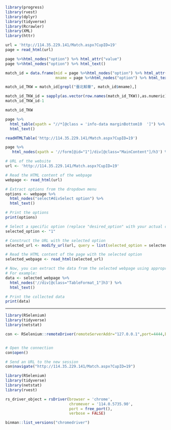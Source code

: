 ```r
library(progress)
library(rvest)
library(dplyr)
library(tidyverse)
library(Rcrawler)
library(XML)
library(httr)

```

```r

url = 'http://114.35.229.141/Match.aspx?CupID=19'
page = read_html(url)

page %>%html_nodes("option") %>% html_attr("value")
page %>%html_nodes("option") %>% html_text()

match_id = data.frame(mid = page %>%html_nodes("option") %>% html_attr("value"), 
                      mname = page %>%html_nodes("option") %>% html_text())

match_id_TKW = match_id[grepl("臺北鯨華", match_id$mname),]

```

```r
match_id_TKW_id = sapply(as.vector(row.names(match_id_TKW)),as.numeric)
match_id_TKW_id-1
```

```r
match_id_TKW
```

```r
page %>% 
  html_table(xpath = "//*[@class = 'info-data marginBottom10  ']") %>%
  html_text()
```

```r
readHTMLTable('http://114.35.229.141/Match.aspx?CupID=19')
```

```r
page %>%
   html_nodes(xpath = '//form[@id="1"]/div[@class="MainContent"]/h3') %>% html_text()

```

```r

# URL of the website
url <- 'http://114.35.229.141/Match.aspx?CupID=19'

# Read the HTML content of the webpage
webpage <- read_html(url)

# Extract options from the dropdown menu
options <- webpage %>% 
  html_nodes("select#divSelect option") %>% 
  html_text()

# Print the options
print(options)

# Select a specific option (replace "desired_option" with your actual choice)
selected_option <- "1"

# Construct the URL with the selected option
selected_url <- modify_url(url, query = list(selected_option = selected_option))

# Read the HTML content of the page with the selected option
selected_webpage <- read_html(selected_url)

# Now, you can extract the data from the selected webpage using appropriate CSS selectors
# For example:
data <- selected_webpage %>% 
  html_nodes('//div[@class="TableFormat_1"]h3') %>% 
  html_text()

# Print the collected data
print(data)

```

  

****

```r
library(RSelenium)
library(tidyverse)
library(netstat)

con <- RSelenium::remoteDriver(remoteServerAddr="127.0.0.1",port=4444,browserName="chrome")


# Open the connection
con$open()

# Send an URL to the new session
con$navigate("http://114.35.229.141/Match.aspx?CupID=19")
```

```r
library(RSelenium)
library(tidyverse)
library(netstat)
library(rvest)

rs_driver_object = rsDriver(browser = 'chrome',
                            chromever = '114.0.5735.90',
                            port = free_port(),
                            verbose = FALSE)

binman::list_versions("chromedriver")
```